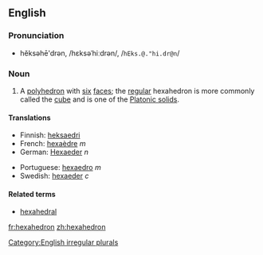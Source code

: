 {{wikipedia}}

==English==
=== Pronunciation===
*hĕksəhē'drən, /hɛksəˈhiːdrən/, /<tt>hEks.@."hi.dr@n</tt>/

===Noun===
{{en-noun2|'''hexahedron'''|'''[[hexahedra]] '''or''' [[hexahedrons]]'''}}

#{{geometry}} A [[polyhedron]] with [[six]] [[face]]s; the [[regular]] hexahedron is more commonly called the [[cube]] and is one of the [[Platonic solid]]s.

====Translations====
<!--Note: add translations for "hexahedron" here, not for "cube"-->
{{top}}
*Finnish: [[heksaedri]]
*French: [[hexaèdre]] ''m''
*German: [[Hexaeder]] ''n''
{{mid}}
*Portuguese: [[hexaedro]] ''m''
*Swedish: [[hexaeder]] ''c''
{{bottom}}

====Related terms====
*[[hexahedral]]

[[Category:English irregular plurals]]

[[fr:hexahedron]]
[[zh:hexahedron]]